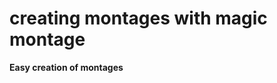 = creating montages with magic montage =

'''Easy creation of montages'''



{{:video:utilities:magic_montage.swf?800x620|Magic Montage}}
